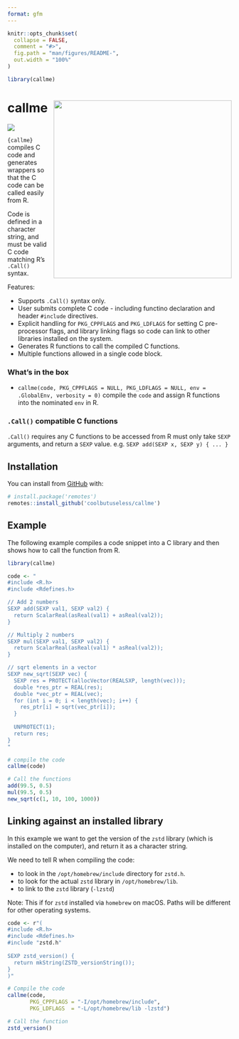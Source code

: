 ```yaml
---
format: gfm
---
```


<!-- README.md is generated from README.Rmd. Please edit that file -->

```r
knitr::opts_chunk$set(
  collapse = FALSE,
  comment = "#>",
  fig.path = "man/figures/README-",
  out.width = "100%"
)

library(callme)
```

# callme <img src="man/figures/logo.png" align="right" height="400/"/>

<!-- badges: start -->
![](https://img.shields.io/badge/cool-useless-green.svg)
<!-- badges: end -->

`{callme}` compiles C code and generates wrappers so that the C code can 
be called easily from R.

Code is defined in a character string, and must be valid C code matching R's
`.Call()` syntax.

Features:

* Supports `.Call()` syntax only.
* User submits complete C code - including functino declaration and header `#include` 
  directives.
* Explicit handling for `PKG_CPPFLAGS` and `PKG_LDFLAGS` for setting 
  C pre-processor flags, and library linking flags so code can link to other libraries 
  installed on the system.
* Generates R functions to call the compiled C functions.
* Multiple functions allowed in a single code block.

### What's in the box

* `callme(code, PKG_CPPFLAGS = NULL, PKG_LDFLAGS = NULL, env = .GlobalEnv, verbosity = 0)` 
compile the `code` and assign R functions into the nominated `env` in R.

### `.Call()` compatible C functions

`.Call()` requires any C functions to be accessed from R must only take `SEXP` arguments, 
and return a `SEXP` value.   e.g. `SEXP add(SEXP x, SEXP y) { ... }`


## Installation

You can install from [GitHub](https://github.com/coolbutuseless/callme) with:

``` r
# install.package('remotes')
remotes::install_github('coolbutuseless/callme')
```

## Example

The following example compiles a code snippet into a C library and then 
shows how to call the function from R.


```r
library(callme)

code <- "
#include <R.h>
#include <Rdefines.h>

// Add 2 numbers
SEXP add(SEXP val1, SEXP val2) {
  return ScalarReal(asReal(val1) + asReal(val2));
}

// Multiply 2 numbers
SEXP mul(SEXP val1, SEXP val2) {
  return ScalarReal(asReal(val1) * asReal(val2));
}

// sqrt elements in a vector
SEXP new_sqrt(SEXP vec) {
  SEXP res = PROTECT(allocVector(REALSXP, length(vec)));
  double *res_ptr = REAL(res);
  double *vec_ptr = REAL(vec);
  for (int i = 0; i < length(vec); i++) {
    res_ptr[i] = sqrt(vec_ptr[i]);
  }
  
  UNPROTECT(1);
  return res;
}
"

# compile the code
callme(code)

# Call the functions
add(99.5, 0.5)
mul(99.5, 0.5)
new_sqrt(c(1, 10, 100, 1000))
```




## Linking against an installed library

In this example we want to get the version of the `zstd` library (which is
installed on the computer), and return it as a character string.

We need to tell R when compiling the code:

* to look in the `/opt/homebrew/include` directory for `zstd.h`.
* to look for the actual `zstd` library in `/opt/homebrew/lib`.
* to link to the `zstd` library (`-lzstd`)

Note: This if for `zstd` installed via `homebrew` on macOS.  Paths will 
be different for other operating systems.

```r
code <- r"(
#include <R.h>
#include <Rdefines.h>
#include "zstd.h"
  
SEXP zstd_version() {
  return mkString(ZSTD_versionString());
}
)"

# Compile the code 
callme(code, 
       PKG_CPPFLAGS = "-I/opt/homebrew/include", 
       PKG_LDFLAGS  = "-L/opt/homebrew/lib -lzstd")

# Call the function
zstd_version()
```




